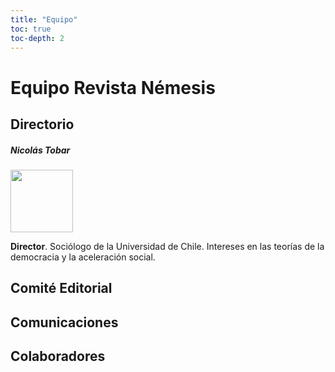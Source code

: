 ```yaml
---
title: "Equipo"
toc: true
toc-depth: 2
---
```


# Equipo Revista Némesis

## Directorio

##### Nicolás Tobar

![](images/nicolas_tobar.jpeg){width="100"}

**Director**. Sociólogo de la Universidad de Chile. Intereses en las teorías de la democracia y la aceleración social.

## Comité Editorial

## Comunicaciones

## Colaboradores
